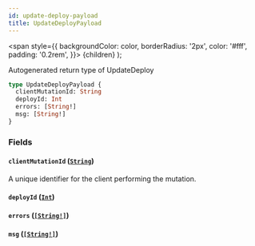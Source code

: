 ```yaml
---
id: update-deploy-payload
title: UpdateDeployPayload
---
```


<span
style={{
      backgroundColor: color,
      borderRadius: '2px',
      color: '#fff',
      padding: '0.2rem',
    }}>
{children}
</span>
);

Autogenerated return type of UpdateDeploy

```graphql
type UpdateDeployPayload {
  clientMutationId: String
  deployId: Int
  errors: [String!]
  msg: [String!]
}
```

### Fields

#### `clientMutationId` ([`String`](/api/scalars/string))

A unique identifier for the client performing the mutation.

#### `deployId` ([`Int`](/api/scalars/int))

#### `errors` ([`[String!]`](/api/scalars/string))

#### `msg` ([`[String!]`](/api/scalars/string))
